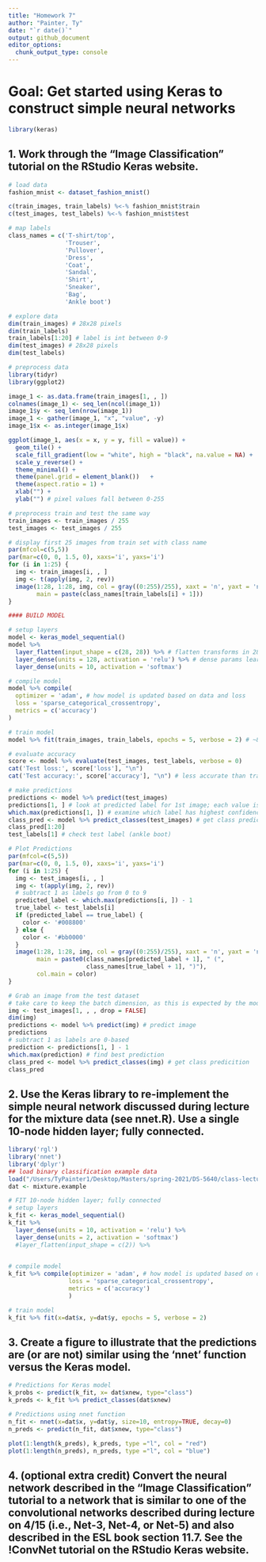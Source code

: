```yaml
---
title: "Homework 7"
author: "Painter, Ty"
date: "`r date()`"
output: github_document
editor_options: 
  chunk_output_type: console
---
```


# Goal: Get started using Keras to construct simple neural networks
```r
library(keras)
```

## 1. Work through the "Image Classification" tutorial on the RStudio Keras website.
```r
# load data
fashion_mnist <- dataset_fashion_mnist()

c(train_images, train_labels) %<-% fashion_mnist$train
c(test_images, test_labels) %<-% fashion_mnist$test
```

```r
# map labels
class_names = c('T-shirt/top',
                'Trouser',
                'Pullover',
                'Dress',
                'Coat', 
                'Sandal',
                'Shirt',
                'Sneaker',
                'Bag',
                'Ankle boot')
```

```r
# explore data
dim(train_images) # 28x28 pixels
dim(train_labels)
train_labels[1:20] # label is int between 0-9
dim(test_images) # 28x28 pixels
dim(test_labels)
```

```r
# preprocess data
library(tidyr)
library(ggplot2) 

image_1 <- as.data.frame(train_images[1, , ])
colnames(image_1) <- seq_len(ncol(image_1))
image_1$y <- seq_len(nrow(image_1))
image_1 <- gather(image_1, "x", "value", -y)
image_1$x <- as.integer(image_1$x)

ggplot(image_1, aes(x = x, y = y, fill = value)) +
  geom_tile() +
  scale_fill_gradient(low = "white", high = "black", na.value = NA) +
  scale_y_reverse() +
  theme_minimal() +
  theme(panel.grid = element_blank())   +
  theme(aspect.ratio = 1) +
  xlab("") +
  ylab("") # pixel values fall between 0-255
```

```r
# preprocess train and test the same way
train_images <- train_images / 255
test_images <- test_images / 255
```

```r
# display first 25 images from train set with class name
par(mfcol=c(5,5))
par(mar=c(0, 0, 1.5, 0), xaxs='i', yaxs='i')
for (i in 1:25) { 
  img <- train_images[i, , ]
  img <- t(apply(img, 2, rev)) 
  image(1:28, 1:28, img, col = gray((0:255)/255), xaxt = 'n', yaxt = 'n',
        main = paste(class_names[train_labels[i] + 1]))
}
```

```r
#### BUILD MODEL

# setup layers
model <- keras_model_sequential()
model %>%
  layer_flatten(input_shape = c(28, 28)) %>% # flatten transforms in 28x28 2D array (784 pixels)
  layer_dense(units = 128, activation = 'relu') %>% # dense params learned during training
  layer_dense(units = 10, activation = 'softmax')

# compile model
model %>% compile(
  optimizer = 'adam', # how model is updated based on data and loss
  loss = 'sparse_categorical_crossentropy', 
  metrics = c('accuracy') 
)

# train model
model %>% fit(train_images, train_labels, epochs = 5, verbose = 2) # ~89% accuracy

# evaluate accuracy
score <- model %>% evaluate(test_images, test_labels, verbose = 0)
cat('Test loss:', score['loss'], "\n")
cat('Test accuracy:', score['accuracy'], "\n") # less accurate than train data, overfit

# make predictions
predictions <- model %>% predict(test_images)
predictions[1, ] # look at predicted label for 1st image; each value is confidence in each of 10 labels
which.max(predictions[1, ]) # examine which label has highest confidence
class_pred <- model %>% predict_classes(test_images) # get class predictions
class_pred[1:20]
test_labels[1] # check test label (ankle boot)
```

```r
# Plot Predictions
par(mfcol=c(5,5))
par(mar=c(0, 0, 1.5, 0), xaxs='i', yaxs='i')
for (i in 1:25) { 
  img <- test_images[i, , ]
  img <- t(apply(img, 2, rev)) 
  # subtract 1 as labels go from 0 to 9
  predicted_label <- which.max(predictions[i, ]) - 1
  true_label <- test_labels[i]
  if (predicted_label == true_label) {
    color <- '#008800' 
  } else {
    color <- '#bb0000'
  }
  image(1:28, 1:28, img, col = gray((0:255)/255), xaxt = 'n', yaxt = 'n',
        main = paste0(class_names[predicted_label + 1], " (",
                      class_names[true_label + 1], ")"),
        col.main = color)
}
```

```r
# Grab an image from the test dataset
# take care to keep the batch dimension, as this is expected by the model
img <- test_images[1, , , drop = FALSE]
dim(img)
predictions <- model %>% predict(img) # predict image
predictions
# subtract 1 as labels are 0-based
prediction <- predictions[1, ] - 1
which.max(prediction) # find best prediction
class_pred <- model %>% predict_classes(img) # get class predicition
class_pred
```


## 2. Use the Keras library to re-implement the simple neural network discussed during lecture for the mixture data (see nnet.R). Use a single 10-node hidden layer; fully connected.
```r
library('rgl')
library('nnet')
library('dplyr')
## load binary classification example data
load("/Users/TyPainter1/Desktop/Masters/spring-2021/DS-5640/class-lectures/mixture.example.RData")
dat <- mixture.example
```

```r
# FIT 10-node hidden layer; fully connected
# setup layers
k_fit <- keras_model_sequential()
k_fit %>% 
  layer_dense(units = 10, activation = 'relu') %>%
  layer_dense(units = 2, activation = 'softmax') 
  #layer_flatten(input_shape = c(2)) %>% 
  

# compile model
k_fit %>% compile(optimizer = 'adam', # how model is updated based on data and loss
                 loss = 'sparse_categorical_crossentropy', 
                 metrics = c('accuracy') 
                 )

# train model
k_fit %>% fit(x=dat$x, y=dat$y, epochs = 5, verbose = 2) 
```


## 3. Create a figure to illustrate that the predictions are (or are not) similar using the 'nnet' function versus the Keras model.
```r
# Predictions for Keras model
k_probs <- predict(k_fit, x= dat$xnew, type="class")
k_preds <- k_fit %>% predict_classes(dat$xnew)
```

```r
# Predictions using nnet function
n_fit <- nnet(x=dat$x, y=dat$y, size=10, entropy=TRUE, decay=0) 
n_preds <- predict(n_fit, dat$xnew, type="class")
```

```r
plot(1:length(k_preds), k_preds, type ="l", col = "red")
plot(1:length(n_preds), n_preds, type ="l", col = "blue")
```


## 4. (optional extra credit) Convert the neural network described in the "Image Classification" tutorial to a network that is similar to one of the convolutional networks described during lecture on 4/15 (i.e., Net-3, Net-4, or Net-5) and also described in the ESL book section 11.7. See the !ConvNet tutorial on the RStudio Keras website.

